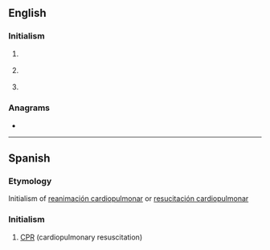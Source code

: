 ==English==
{{wikipedia}}

===Initialism===
{{rfc-header|Initialism}}
{{en-initialism}}

# {{lb|en|mechanical engineering}} {{initialism of|w:Reinforced Concrete Pipe|Reinforced Concrete Pipe|lang=en}}
# {{lb|en|politics}} {{initialism of|w:Revolutionary Communist Party|Revolutionary Communist Party|lang=en}}
# {{lb|en|software}} {{initialism of|w:Rich Client Platform|Rich Client Platform|lang=en}}

===Anagrams===
* {{anagrams|en|a=cpr|CPR|CRP|P.R.C.|PCR|PRC|RPC}}

----

==Spanish==

===Etymology===
Initialism of [[reanimación cardiopulmonar]] or [[resucitación cardiopulmonar]]

===Initialism===
{{rfc-header|Initialism}}
{{head|es|initialism}}

# [[CPR]] (cardiopulmonary resuscitation)